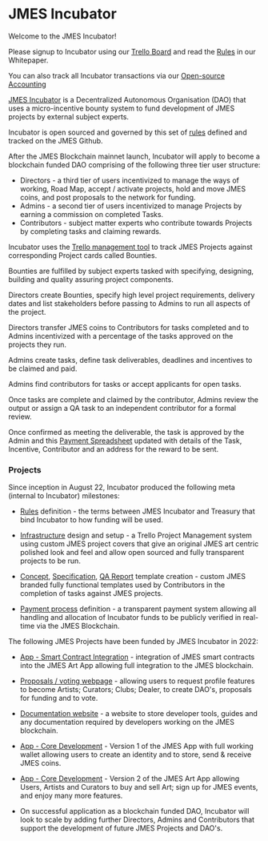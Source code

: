 
# JMES Incubator

<Admonition type="info" icon="ℹ️">

Welcome to the JMES Incubator!

Please signup to Incubator using our [Trello Board](http://jmes.cloud) and read the [Rules](./incubator-whitepaper) in our Whitepaper.

You can also track all Incubator transactions via our [Open-source Accounting](https://docs.google.com/spreadsheets/d/1FbiDxVXXL6LK4XvbJa0gsNom_jqYxd7VJnG49dqGtpY/edit?usp=sharing)

</Admonition>

[JMES Incubator](https://incubator.jmes.cloud/) is a Decentralized Autonomous Organisation (DAO) that uses a micro-incentive bounty system to fund development of JMES projects by external subject experts.

Incubator is open sourced and governed by this set of [rules](https://github.com/jmesworld/incubator/blob/main/rules.md) defined and tracked on the JMES Github.

After the JMES Blockchain mainnet launch, Incubator will apply to become a blockchain funded DAO comprising of the following three tier user structure:

- Directors - a third tier of users incentivized to manage the ways of working, Road Map, accept / activate projects, hold and move JMES coins, and post proposals to the network for funding.
- Admins - a second tier of users incentivized to manage Projects by earning a commission on completed Tasks.
- Contributors - subject matter experts who contribute towards Projects by completing tasks and claiming rewards.

Incubator uses the [Trello management tool](https://trello.com/b/oJCXdSrM/jmes-incubator) to track JMES Projects against corresponding Project cards called Bounties.


Bounties are fulfilled by subject experts tasked with specifying, designing, building and quality assuring project components.

Directors create Bounties, specify high level project requirements, delivery dates and list stakeholders before passing to Admins to run all aspects of the project.

Directors transfer JMES coins to Contributors for tasks completed and to Admins incentivized with a percentage of the tasks approved on the projects they run.


Admins create tasks, define task deliverables, deadlines and incentives to be claimed and paid.

Admins find contributors for tasks or accept applicants for open tasks.

Once tasks are complete and claimed by the contributor, Admins review the output or assign a QA task to an independent contributor for a formal review.

Once confirmed as meeting the deliverable, the task is approved by the Admin and this [Payment Spreadsheet](https://docs.google.com/spreadsheets/d/1FbiDxVXXL6LK4XvbJa0gsNom_jqYxd7VJnG49dqGtpY/edit?usp=sharing) updated with details of the Task, Incentive, Contributor and an address for the reward to be sent.

### Projects

Since inception in August 22, Incubator produced the following meta (internal to Incubator) milestones:

- [Rules](https://github.com/jmesworld/incubator/blob/main/rules.md) definition - the terms between JMES Incubator and Treasury that bind Incubator to how funding will be used.

- [Infrastructure](https://trello.com/b/oJCXdSrM/jmes-incubator) design and setup - a Trello Project Management system using custom JMES project covers that give an original JMES art centric polished look and feel and allow open sourced and fully transparent projects to be run.

- [Concept](https://docs.google.com/document/d/1bja1xZdyePHanLOhhcfIZVrSrcyLiByfcyo3QpxK2Gg/edit?usp=sharing), [Specification](https://docs.google.com/document/d/1miuDy03Fdem_8_OiYCFv73yw9c1lbI0cIJDywVO_kEY/edit?usp=sharing), [QA Report](https://docs.google.com/document/d/18Nski9W1TcWIgPfwLwDCQwbbO2PNGeX7XdfU8Sft0WY/edit?usp=sharing) template creation - custom JMES branded fully functional templates used by Contributors in the completion of tasks against JMES projects.

- [Payment process](https://docs.google.com/spreadsheets/d/1FbiDxVXXL6LK4XvbJa0gsNom_jqYxd7VJnG49dqGtpY/edit?usp=sharing) definition - a transparent payment system allowing all handling and allocation of Incubator funds to be publicly verified in real-time via the JMES Blockchain.

The following JMES Projects have been funded by JMES Incubator in 2022:

- [App - Smart Contract Integration](https://trello.com/c/5aOrVEL8) - integration of JMES smart contracts into the JMES Art App allowing full integration to the JMES blockchain.

- [Proposals / voting webpage](https://trello.com/c/o1UhzTDC) - allowing users to request profile features to become Artists; Curators; Clubs; Dealer, to create DAO's, proposals for funding and to vote.

- [Documentation website](https://trello.com/c/ig9qtTwZ) - a website to store developer tools, guides and any documentation required by developers working on the JMES blockchain.

- [App - Core Development](https://trello.com/c/jIIW0lJr) - Version 1 of the JMES App with full working wallet allowing users to create an identity and to store, send & receive JMES coins.

- [App - Core Development](https://trello.com/c/jIIW0lJr) - Version 2 of the JMES Art App allowing Users, Artists and Curators to buy and sell Art; sign up for JMES events, and enjoy many more features.
- On successful application as a blockchain funded DAO, Incubator will look to scale by adding further Directors, Admins and Contributors that support the development of future JMES Projects and DAO's.





